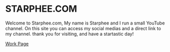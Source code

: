 
<Banner>

# STARPHEE.COM

<Container>
Welcome to Starphee.com, My name is Starphee and I run a small YouTube channel. On this site you can access my social medias and a direct link to my channel. thank you for visiting, and have a startastic day!

</Container>

<p className="text-center">
  <a class="gtm-button" href="https://starphee.com/work" rel="external">
    Work Page
  </a>
</p>

<FancySwitch />
<FancySwitch />
<FancySwitch />
<FancySwitch />
<FancySwitch />
<FancySwitch />

</Banner>


